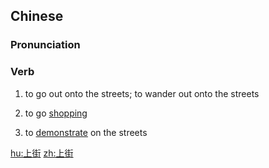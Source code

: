==Chinese==
{{zh-forms}}

===Pronunciation===
{{zh-pron
|m=shàngjiē
|c=soeng5 gaai1
|h=pfs=n:sông-kiê/s:sông-kiâi
|mn=xm,tp:chiūⁿ-koe/qz:chiǔⁿ-koe/zz:chiōⁿ-ke/kh:chiūⁿ-ke
|cat=v
}}

===Verb===
{{zh-verb}}

# {{lb|zh|literary}} to go out onto the streets; to wander out onto the streets
# to go [[shopping]]
# {{lb|zh|Cantonese}} to [[demonstrate]] on the streets

[[hu:上街]]
[[zh:上街]]